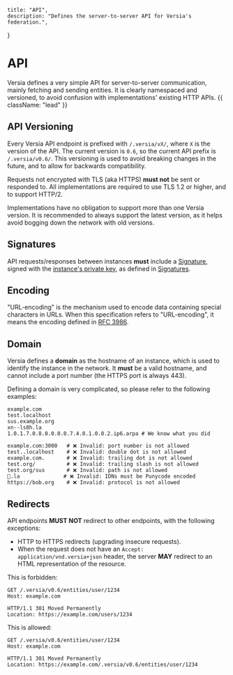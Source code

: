     title: "API",
    description: "Defines the server-to-server API for Versia's federation.",
}

# API

Versia defines a very simple API for server-to-server communication, mainly fetching and sending entities. It is clearly namespaced and versioned, to avoid confusion with implementations' existing HTTP APIs. {{ className: "lead" }}

## API Versioning

Every Versia API endpoint is prefixed with `/.versia/vX/`, where `X` is the version of the API. The current version is `0.6`, so the current API prefix is `/.versia/v0.6/`. This versioning is used to avoid breaking changes in the future, and to allow for backwards compatibility.

Requests not encrypted with TLS (aka HTTPS) **must not** be sent or responded to. All implementations are required to use TLS 1.2 or higher, and to support HTTP/2.

<Note>
    Implementations have no obligation to support more than one Versia version. It is recommended to always support the latest version, as it helps avoid bogging down the network with old versions.
</Note>

## Signatures

API requests/responses between instances **must** include a [Signature](/signatures), signed with the [instance's private key](/entities/instance-metadata), as defined in [Signatures](/signatures).

## Encoding

"URL-encoding" is the mechanism used to encode data containing special characters in URLs. When this specification refers to "URL-encoding", it means the encoding defined in [RFC 3986](https://datatracker.ietf.org/doc/html/rfc3986#section-2.1).

## Domain

Versia defines a **domain** as the hostname of an instance, which is used to identify the instance in the network. It **must** be a valid hostname, and cannot include a port number (the HTTPS port is always 443).

Defining a domain is very complicated, so please refer to the following examples:

``` {{ "title": "Valid Domains" }}
example.com
test.localhost
sus.example.org
xn--ls8h.la
1.0.1.7.0.8.0.0.0.0.7.4.0.1.0.0.2.ip6.arpa # We know what you did
```

``` {{ "title": "Invalid Domains" }}
example.com:3000   # ❌️ Invalid: port number is not allowed
test..localhost    # ❌️ Invalid: double dot is not allowed
example.com.       # ❌️ Invalid: trailing dot is not allowed
test.org/          # ❌️ Invalid: trailing slash is not allowed
test.org/sus       # ❌️ Invalid: path is not allowed
💩.la              # ❌️ Invalid: IDNs must be Punycode encoded
https://bob.org    # ❌️ Invalid: protocol is not allowed
```

## Redirects

API endpoints **MUST NOT** redirect to other endpoints, with the following exceptions:
- HTTP to HTTPS redirects (upgrading insecure requests).
- When the request does not have an `Accept: application/vnd.versia+json` header, the server **MAY** redirect to an HTML representation of the resource.

This is forbidden:

```http
GET /.versia/v0.6/entities/user/1234
Host: example.com

HTTP/1.1 301 Moved Permanently
Location: https://example.com/users/1234
```

This is allowed:
```http
GET /.versia/v0.6/entities/user/1234
Host: example.com

HTTP/1.1 301 Moved Permanently
Location: https://example.com/.versia/v0.6/entities/user/1234
```